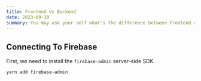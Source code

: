 ```yaml
---
title: Frontend Vs Backend
date: 2023-09-30
summary: You may ask your self what's the difference between frontend and backend. So i explained it
---
```


## Connecting To Firebase

First, we need to install the `firebase-admin` server-side SDK.

```bash
yarn add firebase-admin
```
